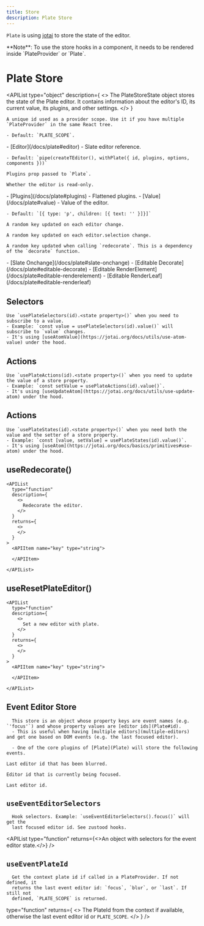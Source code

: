 ```yaml
---
title: Store
description: Plate Store
---
```


`Plate` is using [jotai](https://github.com/pmndrs/jotai) to store the state of the editor.

<Callout className="my-4">
  **Note**: To use the store hooks in a component, it needs to be rendered
  inside `PlateProvider` or `Plate`.
</Callout>

# Plate Store

<APIList
  type="object"
  description={
    <>
      The PlateStoreState object stores the state of the Plate editor. It contains information about the editor's ID, its current value, its plugins, and other settings.
    </>
  }
>

  <APIItem name="id" type="PlateId">

    A unique id used as a provider scope. Use it if you have multiple `PlateProvider` in the same React tree.

    - Default: `PLATE_SCOPE`.

  </APIItem>

  <APIItem name="editor" type="PlateEditor">
    - [Editor](/docs/plate#editor)
    - Slate editor reference.

    - Default: `pipe(createTEditor(), withPlate({ id, plugins, options, components }))`

  </APIItem>

  <APIItem name="rawPlugins" type="PlatePlugin[]">

    Plugins prop passed to `Plate`.

  </APIItem>

  <APIItem name="readOnly" type="boolean">

    Whether the editor is read-only.

  </APIItem>

  <APIItem name="plugins" type="WithPlatePlugin[]">
    - [Plugins](/docs/plate#plugins)
    - Flattened plugins.

  </APIItem>

  <APIItem name="value" type="Value">
    - [Value](/docs/plate#value)
    - Value of the editor.

    - Default: `[{ type: 'p', children: [{ text: '' }]}]`

  </APIItem>

  <APIItem name="keyEditor" type="string">

    A random key updated on each editor change.

  </APIItem>

  <APIItem name="keySelection" type="string">

    A random key updated on each editor.selection change.

  </APIItem>

  <APIItem name="keyDecorate" type="string">

    A random key updated when calling `redecorate`. This is a dependency of the `decorate` function.

  </APIItem>

<APIItem name="onChange" type="object">
<APISubList>
  <APISubListItem parent="onChange" name="fn" type="function">
    - [Slate Onchange](/docs/plate#slate-onchange)
  </APISubListItem>
</APISubList>

</APIItem>

<APIItem name="decorate" type="object" >
  <APISubList>
    <APISubListItem parent="decorate" name="fn" type="function" >
      - [Editable Decorate](/docs/plate#editable-decorate)
    </APISubListItem>
  </APISubList>

</APIItem>

<APIItem name="renderElement" type="object" >
  <APISubList>
    <APISubListItem parent="renderElement" name="fn" type="function" >
      - [Editable RenderElement](/docs/plate#editable-renderelement)
    </APISubListItem>
  </APISubList>

</APIItem>

<APIItem name="renderLeaf" type="object" >
  <APISubList>
    <APISubListItem parent="renderLeaf" name="fn" type="function" >
      - [Editable RenderLeaf](/docs/plate#editable-renderleaf)
    </APISubListItem>
  </APISubList>

</APIItem>
</APIList>

## Selectors

    Use `usePlateSelectors(id).<state property>()` when you need to subscribe to a value.
    - Example: `const value = usePlateSelectors(id).value()` will subscribe to `value` changes.
    - It's using [useAtomValue](https://jotai.org/docs/utils/use-atom-value) under the hood.

## Actions

    Use `usePlateActions(id).<state property>()` when you need to update the value of a store property.
    - Example: `const setValue = usePlateActions(id).value()`.
    - It's using [useUpdateAtom](https://jotai.org/docs/utils/use-update-atom) under the hood.

## Actions

    Use `usePlateStates(id).<state property>()` when you need both the value and the setter of a store property.
    - Example: `const [value, setValue] = usePlateStates(id).value()`.
    - It's using [useAtom](https://jotai.org/docs/basics/primitives#use-atom) under the hood.

## useRedecorate()

    <APIList
      type="function"
      description={
        <>
          Redecorate the editor.
        </>
      }
      returns={
        <>
        </>
      }
    >
      <APIItem name="key" type="string">

      </APIItem>

    </APIList>

## useResetPlateEditor()

    <APIList
      type="function"
      description={
        <>
          Set a new editor with plate.
        </>
      }
      returns={
        <>
        </>
      }
    >
      <APIItem name="key" type="string">

      </APIItem>

    </APIList>

## Event Editor Store

      This store is an object whose property keys are event names (e.g. `'focus'`) and whose property values are [editor ids](Plate#id).
      - This is useful when having [multiple editors](multiple-editors) and get one based on DOM events (e.g. the last focused editor).

      - One of the core plugins of [Plate](Plate) will store the following events.

<APIList type="object">

  <APIItem name="blur" type="PlateId | null">

    Last editor id that has been blurred.

  </APIItem>

  <APIItem name="focus" type="PlateId | null">

    Editor id that is currently being focused.

  </APIItem>

  <APIItem name="last" type="PlateId | null">

    Last editor id.

  </APIItem>

</APIList>

## `useEventEditorSelectors`

      Hook selectors. Example: `useEventEditorSelectors().focus()` will get the
      last focused editor id. See zustood hooks.

<APIList
  type="function"
  returns={<>An object with selectors for the event editor state.</>}
/>

## `useEventPlateId`

      Get the context plate id if called in a PlateProvider. If not defined, it
      returns the last event editor id: `focus`, `blur`, or `last`. If still not
      defined, `PLATE_SCOPE` is returned.

type="function"
returns={
<>
The PlateId from the context if available, otherwise the last event editor
id or `PLATE_SCOPE`.
</>
}
/>
